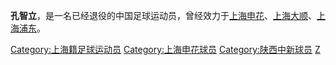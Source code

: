 {{Football player infobox
| playername =孔智立
| image    = 
| fullname =孔智立
| englishfullname =Kong Zhili
| nickname =
| dateofbirth ={{birth date and age|1976|2|17}}
| height={{height|m=1.72}}
| countryofbirth = {{CHN}}
| cityofbirth = [[上海|上海]]
| currentclub  =已退役
| position =右后卫 / 右前卫
| youthyears =
| youthclubs =上海队
| years =1994年<br/>1995年<br/>1996-2000年
| clubs =[[上海豫园足球俱乐部|上海大顺]]<br/>[[上海申花|上海申花]]<br/>[[陕西中新|上海浦东]]
| caps(goals)= <br/>0{{0}}(0)
| nationalyears =
| nationalteam =
| nationalcaps(goals)=
}}
'''孔智立'''{{BD|1976年|2月17日|||K}}，是一名已经退役的中国足球运动员，曾经效力于[[上海申花|上海申花]]、[[上海豫园足球俱乐部|上海大顺]]、[[陕西中新|上海浦东]]。
{{上海申花1995年}}
{{DEFAULTSORT:KONG Zhili}}
[[Category:上海籍足球运动员|Category:上海籍足球运动员]]
[[Category:上海申花球员|Category:上海申花球员]]
[[Category:陕西中新球员|Category:陕西中新球员]]
[[Category:孔姓|Z]]